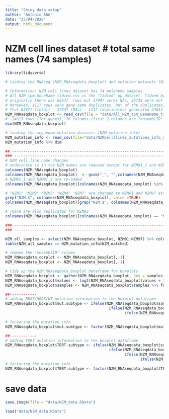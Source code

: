 ```yaml
---
title: "Shiny data setup"
author: "Antonio Ahn"
date: "23/04/2020"
output: html_document
---
```



# NZM cell lines dataset # total same names (74 samples)

```r
library(tidyverse)
```

```r
# loading the RNAseq (NZM_RNAseqdata_boxplot) and mutation datasets (NZM_mutation_info)

# Information: NZM cell lines dataset has 74 melanoma samples
# All_NZM_tpm_GeneName_tidied.csv is the "tidied" up dataset. Tidied by removing rows with NA for gene symbol 
# originally there was 63677  rows but 37947 weres NAs, 25730 were not NAs
# Moreover, 1117 rows were gene name duplicates. Out of the duplicates, the gene with the higher Median Absolute Deviation was selected. 
# Thus 63677 (total) - 37947 (NAs) - 1117 (duplicates) generated 24613 genes for the final dataset
NZM_RNAseqdata_boxplot <- read_csv(file = "data/All_NZM_tpm_GeneName_tidied.csv")
#  24613 rows (for genes), 76 columns (first 2 columns are "ensemblID" and "symbols")
dim(NZM_RNAseqdata_boxplot)

# loading the sequenom mutation datasets (NZM_mutation_info)
NZM_mutation_info <- read_csv(file="data/NZMcellllines_mutations_info_sequenom_tidied.csv")
NZM_mutation_info %>% dim

## -----------------------------------------------------------------------------
### -----------------------------------------------------------------------------
# NZM cell line name changes 
# underscore is in the NZM names are removed except for NZM91_1 and NZM91_2
colnames(NZM_RNAseqdata_boxplot) 
colnames(NZM_RNAseqdata_boxplot)  <- gsub("_", "",colnames(NZM_RNAseqdata_boxplot))
# NZM91_1 and NZM91_2 are re-added
colnames(NZM_RNAseqdata_boxplot)[colnames(NZM_RNAseqdata_boxplot) %in% c("NZM911", ("NZM912"))] <- c("NZM91_1", "NZM91_2")

# "NZM1" "NZM2" "NZM3" "NZM4" "NZM7" are changed to NZM01 and NZM07 etc. 
grep("NZM.$", colnames(NZM_RNAseqdata_boxplot), value =TRUE)
colnames(NZM_RNAseqdata_boxplot)[grep("NZM.$", colnames(NZM_RNAseqdata_boxplot))] <- c("NZM01", "NZM02", "NZM03", "NZM04", "NZM07", "NZM06")

# There are also replicates for NZM92
colnames(NZM_RNAseqdata_boxplot)[colnames(NZM_RNAseqdata_boxplot) == "NZM92"] <- c("NZM92_1", "NZM92_2")

### -----------------------------------------------------------------------------
### -----------------------------------------------------------------------------

NZM_all_samples <- select(NZM_RNAseqdata_boxplot, NZM01:NZM97) %>% colnames
table(NZM_all_samples == NZM_mutation_info$NZM_matched)

# remove the "ensemblID" column
NZM_RNAseqdata_corplot <- NZM_RNAseqdata_boxplot[,-1]
NZM_RNAseqdata_boxplot <- NZM_RNAseqdata_boxplot[,-1]

# tidy up the NZM_RNAseqdata_boxplot dataframe for boxplots
NZM_RNAseqdata_boxplot <- gather(NZM_RNAseqdata_boxplot, key = samples, value = values, -c(symbols))
NZM_RNAseqdata_boxplot$values <- log2(NZM_RNAseqdata_boxplot$values + 1)
NZM_RNAseqdata_boxplot$samples <- NZM_RNAseqdata_boxplot$samples %>% factor

##------------
# adding BRAF/NRAS/WT mutation information to the boxplot dataframe
NZM_RNAseqdata_boxplot$mut.subtype <- ifelse(NZM_RNAseqdata_boxplot$samples %in% filter(NZM_mutation_info, mut.subtype == "BRAF")$NZM_matched, "BRAF",
                                              ifelse(NZM_RNAseqdata_boxplot$samples %in% filter(NZM_mutation_info, mut.subtype == "NRAS")$NZM_matched, "NRAS", 
                                                     ifelse(NZM_RNAseqdata_boxplot$samples %in% filter(NZM_mutation_info, mut.subtype == "UD")$NZM_matched, "UD", "WT")))

# factoring the mutation info
NZM_RNAseqdata_boxplot$mut.subtype <- factor(NZM_RNAseqdata_boxplot$mut.subtype, levels = c("BRAF", "NRAS", "WT", "UD"))

##------------
# adding TERT mutation information to the boxplot dataframe
NZM_RNAseqdata_boxplot$TERT.subtype <- ifelse(NZM_RNAseqdata_boxplot$samples %in% filter(NZM_mutation_info, TERT == "C228T")$NZM_matched, "C228T",
                                              ifelse(NZM_RNAseqdata_boxplot$samples %in% filter(NZM_mutation_info, TERT == "C250T")$NZM_matched, "C250T", 
                                                     ifelse(NZM_RNAseqdata_boxplot$samples %in% filter(NZM_mutation_info, TERT == "C228T/C250T")$NZM_matched, "C228T/C250T", 
                                                            ifelse(NZM_RNAseqdata_boxplot$samples %in% filter(NZM_mutation_info, TERT == "WT")$NZM_matched, "WT", "UD"))))
# factoring the mutation info
NZM_RNAseqdata_boxplot$TERT.subtype <- factor(NZM_RNAseqdata_boxplot$TERT.subtype, levels = c("C228T", "C250T", "C228T/C250T", "WT", "UD"))
```


# save data

```r
save.image(file = "data/NZM_data.RData")

load("data/NZM_data.RData")
```




